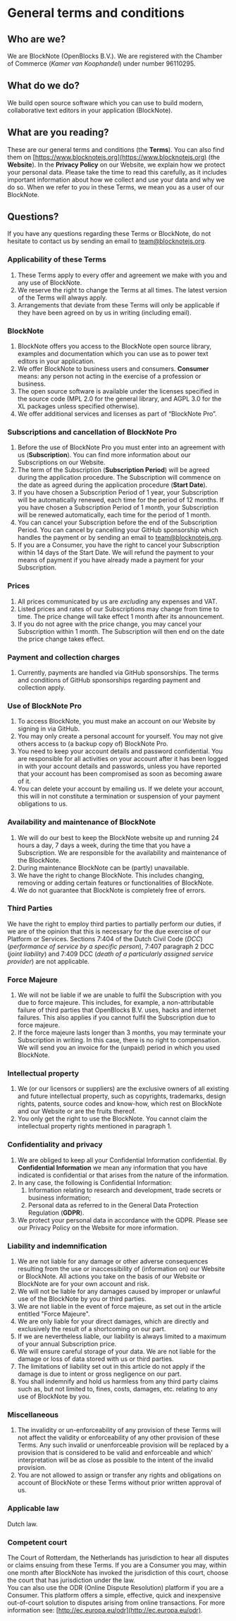 # General terms and conditions

## Who are we?

We are BlockNote (OpenBlocks B.V.). We are registered with the Chamber of Commerce (_Kamer van Koophandel_) under number 96110295.

## What do we do?

We build open source software which you can use to build modern, collaborative text editors in your application (BlockNote).

## What are you reading?

These are our general terms and conditions (the **Terms**). You can also find them on [https://www.blocknotejs.org](https://www.blocknotejs.org) (the **Website**). In the **Privacy Policy** on our Website, we explain how we protect your personal data. Please take the time to read this carefully, as it includes important information about how we collect and use your data and why we do so.
When we refer to _you_ in these Terms, we mean you as a user of our BlockNote.

## Questions?

If you have any questions regarding these Terms or BlockNote, do not hesitate to contact us by sending an email to [team@blocknotejs.org](team@blocknotejs.org).

### Applicability of these Terms
1. These Terms apply to every offer and agreement we make with you and any use of BlockNote.
2. We reserve the right to change the Terms at all times. The latest version of the Terms will always apply.
3. Arrangements that deviate from these Terms will only be applicable if they have been agreed on by us in writing (including email).

### BlockNote

1. BlockNote offers you access to the BlockNote open source library, examples and documentation which you can use as to power text editors in your application.
2. We offer BlockNote to business users and consumers. **Consumer** means: any person not acting in the exercise of a profession or business.
3. The open source software is available under the licenses specified in the source code (MPL 2.0 for the general library, and AGPL 3.0 for the XL packages unless specified otherwise).
4. We offer additional services and licenses as part of “BlockNote Pro”.

### Subscriptions and cancellation of BlockNote Pro

1. Before the use of BlockNote Pro you must enter into an agreement with us (**Subscription**). You can find more information about our Subscriptions on our Website.
2. The term of the Subscription (**Subscription Period**) will be agreed during the application procedure. The Subscription will commence on the date as agreed during the application procedure (**Start Date**).
3. If you have chosen a Subscription Period of 1 year, your Subscription will be automatically renewed, each time for the period of 12 months. If you have chosen a Subscription Period of 1 month, your Subscription will be renewed automatically, each time for the period of 1 month.
4. You can cancel your Subscription before the end of the Subscription Period. You can cancel by cancelling your GitHub sponsorship which handles the payment or by sending an email to [team@blocknotejs.org](team@blocknotejs.org).
5. If you are a Consumer, you have the right to cancel your Subscription within 14 days of the Start Date. We will refund the payment to your means of payment if you have already made a payment for your Subscription.

### Prices

1. All prices communicated by us are _excluding_ any expenses and VAT.
2. Listed prices and rates of our Subscriptions may change from time to time. The price change will take effect 1 month after its announcement.
3. If you do not agree with the price change, you may cancel your Subscription within 1 month. The Subscription will then end on the date the price change takes effect.

### Payment and collection charges

1. Currently, payments are handled via GitHub sponsorships. The terms and conditions of GitHub sponsorships regarding payment and collection apply.

[//]: # (1. \[KEEP, BUT COMMENT OUT\] You must provide us with a valid means of payment to use BlockNote. We will debit the amount for the use of the Subscription on a monthly basis around the day on which your Subscription commenced.)
[//]: # (2. \[KEEP, BUT COMMENT OUT\] If a payment is due but not paid, we will first send a reminder, followed by a request for payment. If the payment is not made within the stipulated payment period, you will be in default. If you are in default, we are entitled to charge statutory commercial interest. If you are a Consumer, we may charge the statutory interest. The interest on the payable amount is calculated from the moment that the payment is due, until the moment that the payable amount has been paid by you in full.)
[//]: # (3. \[KEEP, BUT COMMENT OUT\] If you are in default, we have the right to &#40;temporarily&#41; block your account, until you fulfilled your payment obligation.)
[//]: # (4. \[KEEP, BUT COMMENT OUT\] If you are in default, you will also owe us all extrajudicial collection costs. For an outstanding amount up to EUR 267, these costs will be EUR 40. For a higher amount, the collection costs will be calculated on the basis of the outstanding amount.)

### Use of BlockNote Pro

1. To access BlockNote, you must make an account on our Website by signing in via GitHub.
2. You may only create a personal account for yourself. You may not give others access to (a backup copy of) BlockNote Pro.
3. You need to keep your account details and password confidential. You are responsible for all activities on your account after it has been logged in with your account details and passwords, unless you have reported that your account has been compromised as soon as becoming aware of it.
4. You can delete your account by emailing us. If we delete your account, this will in not constitute a termination or suspension of your payment obligations to us.

[//]: # (2. \[KEEP, BUT COMMENT OUT\] You are responsible for choosing the correct means of identification, such as your e-mail address, and for choosing a strong password.)

### Availability and maintenance of BlockNote

1. We will do our best to keep the BlockNote website up and running 24 hours a day, 7 days a week, during the time that you have a Subscription. We are responsible for the availability and maintenance of the BlockNote.
2. During maintenance BlockNote can be (partly) unavailable.
3. We have the right to change BlockNote. This includes changing, removing or adding certain features or functionalities of BlockNote.
4. We do not guarantee that BlockNote is completely free of errors.

### Third Parties

We have the right to employ third parties to partially perform our duties, if we are of the opinion that this is necessary for the due exercise of our Platform or Services. Sections 7:404 of the Dutch Civil Code (_DCC_) (_performance of service by a specific person_), 7:407 paragraph 2 DCC (_joint liability_) and 7:409 DCC (_death of a particularly assigned service provider_) are not applicable.

### Force Majeure

1. We will not be liable if we are unable to fulfil the Subscription with you due to force majeure. This includes, for example, a non-attributable failure of third parties that OpenBlocks B.V. uses, hacks and internet failures. This also applies if you cannot fulfil the Subscription due to force majeure.
2. If the force majeure lasts longer than 3 months, you may terminate your Subscription in writing. In this case, there is no right to compensation. We will send you an invoice for the (unpaid) period in which you used BlockNote.

### Intellectual property

1. We (or our licensors or suppliers) are the exclusive owners of all existing and future intellectual property, such as copyrights, trademarks, design rights, patents, source codes and know-how, which rest on BlockNote and our Website or are the fruits thereof.
2. You only get the right to use the BlockNote. You cannot claim the intellectual property rights mentioned in paragraph 1.

### Confidentiality and privacy

1. We are obliged to keep all your Confidential Information confidential. By **Confidential Information** we mean any information that you have indicated is confidential or that arises from the nature of the information.
2. In any case, the following is Confidential Information:
   1. Information relating to research and development, trade secrets or business information;
   2. Personal data as referred to in the General Data Protection Regulation (**GDPR**).
3. We protect your personal data in accordance with the GDPR. Please see our Privacy Policy on the Website for more information.

### Liability and indemnification

1. We are not liable for any damage or other adverse consequences resulting from the use or inaccessibility of (information on) our Website or BlockNote. All actions you take on the basis of our Website or BlockNote are for your own account and risk.
2. We will not be liable for any damages caused by improper or unlawful use of the BlockNote by you or third parties.
3. We are not liable in the event of force majeure, as set out in the article entitled "Force Majeure".
4. We are only liable for your direct damages, which are directly and exclusively the result of a shortcoming on our part.
5. If we are nevertheless liable, our liability is always limited to a maximum of your annual Subscription price.
6. We will ensure careful storage of your data. We are not liable for the damage or loss of data stored with us or third parties.
7. The limitations of liability set out in this article do not apply if the damage is due to intent or gross negligence on our part.
8. You shall indemnify and hold us harmless from any third party claims such as, but not limited to, fines, costs, damages, etc. relating to any use of BlockNote by you.

### Miscellaneous

1. The invalidity or un-enforceability of any provision of these Terms will not affect the validity or enforceability of any other provision of these Terms. Any such invalid or unenforceable provision will be replaced by a provision that is considered to be valid and enforceable and which' interpretation will be as close as possible to the intent of the invalid provision.
2. You are not allowed to assign or transfer any rights and obligations on account of BlockNote or these Terms without prior written approval of us.

### Applicable law

Dutch law.

### Competent court

The Court of Rotterdam, the Netherlands has jurisdiction to hear all disputes or claims ensuing from these Terms. If you are a Consumer you may, within one month after BlockNote has invoked the jurisdiction of this court, choose the court that has jurisdiction under the law.  
You can also use the ODR (Online Dispute Resolution) platform if you are a Consumer. This platform offers a simple, effective, quick and inexpensive out-of-court solution to disputes arising from online transactions. For more information see: [http://ec.europa.eu/odr](http://ec.europa.eu/odr).
